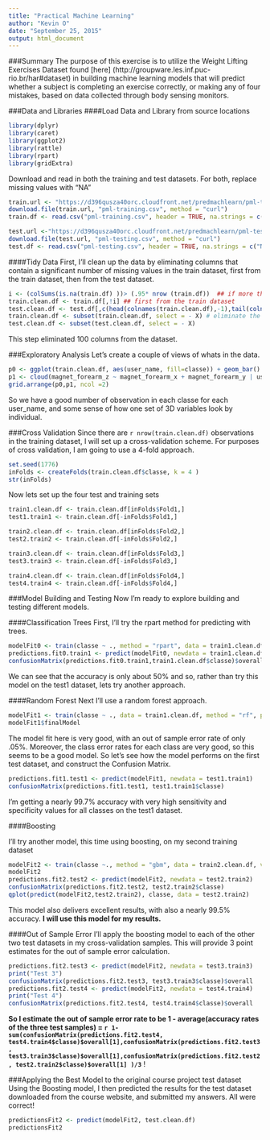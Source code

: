 ```yaml
---
title: "Practical Machine Learning"
author: "Kevin O"
date: "September 25, 2015"
output: html_document
---
```

###Summary
The purpose of this exercise is to utilize the Weight Lifting Exercises Dataset found [here] (http://groupware.les.inf.puc-rio.br/har#dataset) in building machine learning models that will predict whether a subject is completing an exercise correctly, or making any of four mistakes, based on data collected through body sensing monitors.

###Data and Libraries
####Load Data and Library from source locations
```r
library(dplyr)
library(caret)
library(ggplot2)
library(rattle)
library(rpart)
library(gridExtra)
```


Download and read in both the training and test datasets.  For both, replace missing values with "NA"

```r
train.url <- "https://d396qusza40orc.cloudfront.net/predmachlearn/pml-training.csv"
download.file(train.url, "pml-training.csv", method = "curl")
train.df <- read.csv("pml-training.csv", header = TRUE, na.strings = c("NA", "NaN", ""))

test.url <-"https://d396qusza40orc.cloudfront.net/predmachlearn/pml-testing.csv"
download.file(test.url, "pml-testing.csv", method = "curl")
test.df <- read.csv("pml-testing.csv", header = TRUE, na.strings = c("NA", "NaN", ""))
```
####Tidy Data
First, I'll clean up the data by eliminating columns that contain a significant number of missing values in the train dataset, first from the train dataset, then from the test dataset.

```r
i <- (colSums(is.na(train.df) ))> (.95* nrow (train.df))  ## if more than 95% of the values are missing, eliminate the column
train.clean.df <- train.df[,!i] ## first from the train dataset
test.clean.df <- test.df[,c(head(colnames(train.clean.df),-1),tail(colnames(test.df),1))]  ## and then from the test dataset 
train.clean.df <- subset(train.clean.df, select = - X) # eliminate the X variable
test.clean.df <- subset(test.clean.df, select = - X)
```
This step eliminated 100 columns from the dataset.

###Exploratory Analysis
Let's create a couple of views of whats in the data.
```r
p0 <- ggplot(train.clean.df, aes(user_name, fill=classe)) + geom_bar() + labs(title = "Number of Observations")
p1 <- cloud(magnet_forearm_z ~ magnet_forearm_x + magnet_forearm_y | user_name, data = train.clean.df)
grid.arrange(p0,p1, ncol =2)
```

So we have a good number of observation in each classe for each user_name, and some sense of how one set of 3D variables look by individual.

###Cross Validation
Since there are `r nrow(train.clean.df)` observations in the training dataset, I will set up a cross-validation scheme.    For purposes of cross validation, I am going to use a 4-fold approach. 
```r
set.seed(1776)
inFolds <- createFolds(train.clean.df$classe, k = 4 )
str(inFolds)
```

Now lets set up the four test and training sets
```r
train1.clean.df <- train.clean.df[inFolds$Fold1,]
test1.train1 <- train.clean.df[-inFolds$Fold1,]

train2.clean.df <- train.clean.df[inFolds$Fold2,]
test2.train2 <- train.clean.df[-inFolds$Fold2,]

train3.clean.df <- train.clean.df[inFolds$Fold3,]
test3.train3 <- train.clean.df[-inFolds$Fold3,]

train4.clean.df <- train.clean.df[inFolds$Fold4,]
test4.train4 <- train.clean.df[-inFolds$Fold4,]
```

###Model Building and Testing
Now I'm ready to explore building and testing different models.  

####Classification Trees
First, I'll try the rpart method for predicting with trees.

```r
modelFit0 <- train(classe ~ ., method = "rpart", data = train1.clean.df)
predictions.fit0.train1 <- predict(modelFit0, newdata = train1.clean.df)
confusionMatrix(predictions.fit0.train1,train1.clean.df$classe)$overall
```

We can see that the accuracy is only about 50% and so, rather than try this model on the test1 dataset, lets try another approach.

####Random Forest
Next I'll use a random forest approach.
```r
modelFit1 <- train(classe ~ ., data = train1.clean.df, method = "rf", prox = TRUE)
modelFit1$finalModel
```

The model fit here is very good, with an out of sample error rate of only .05%.  Moreover, the class error rates for each class are very good, so this seems to be a good model.  So let's see how the model performs on the first test dataset, and construct the Confusion Matrix.

```r
predictions.fit1.test1 <- predict(modelFit1, newdata = test1.train1)
confusionMatrix(predictions.fit1.test1, test1.train1$classe)
```

I'm getting a nearly 99.7% accuracy with very high sensitivity and specificity values for all classes on the test1 dataset.

####Boosting

I'll try another model, this time using boosting, on my second training dataset

```r
modelFit2 <- train(classe ~., method = "gbm", data = train2.clean.df, verbose = FALSE)
modelFit2
predictions.fit2.test2 <- predict(modelFit2, newdata = test2.train2)
confusionMatrix(predictions.fit2.test2, test2.train2$classe)
qplot(predict(modelFit2,test2.train2), classe, data = test2.train2)
```

This model also delivers excellent results, with also a nearly 99.5% accuracy.  **I will use this model for my results.**

####Out of Sample Error
I'll apply the boosting model to each of the other two test datasets in my cross-validation samples.  This will provide 3 point estimates for the out of sample error calculation.

```r
predictions.fit2.test3 <- predict(modelFit2, newdata = test3.train3)
print("Test 3")
confusionMatrix(predictions.fit2.test3, test3.train3$classe)$overall
predictions.fit2.test4 <- predict(modelFit2, newdata = test4.train4)
print("Test 4")
confusionMatrix(predictions.fit2.test4, test4.train4$classe)$overall
```

**So I estimate the out of sample error rate to be 1 - average(accuracy rates of the three test samples) = `r 1-sum(confusionMatrix(predictions.fit2.test4, test4.train4$classe)$overall[1],confusionMatrix(predictions.fit2.test3, test3.train3$classe)$overall[1],confusionMatrix(predictions.fit2.test2, test2.train2$classe)$overall[1] )/3 `** !

###Applying the Best Model to the original course project test dataset
Using the Boosting model, I then predicted the results for the test dataset downloaded from the course website, and submitted my answers.  All were correct!
```r
predictionsFit2 <- predict(modelFit2, test.clean.df)
predictionsFit2
```
